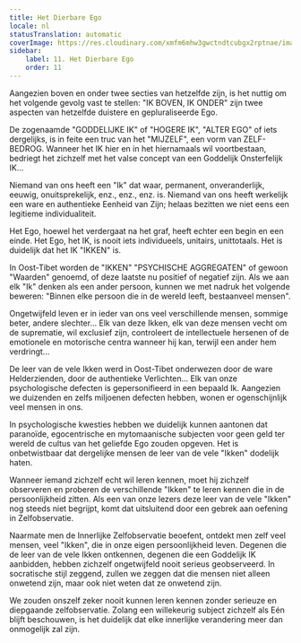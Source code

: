 ```yaml
---
title: Het Dierbare Ego
locale: nl
statusTranslation: automatic
coverImage: https://res.cloudinary.com/xmfm6mhw3gwctndtcubgx2rptnae/image/upload/v1740468922/small_cover_tratado_de_psicologia_revolucionaria_a4c0dca4e0.webp
sidebar:
    label: 11. Het Dierbare Ego
    order: 11
---
```

Aangezien boven en onder twee secties van hetzelfde zijn, is het nuttig om het volgende gevolg vast te stellen: "IK BOVEN, IK ONDER" zijn twee aspecten van hetzelfde duistere en gepluraliseerde Ego.

De zogenaamde "GODDELIJKE IK" of "HOGERE IK", "ALTER EGO" of iets dergelijks, is in feite een truc van het "MIJZELF", een vorm van ZELF-BEDROG. Wanneer het IK hier en in het hiernamaals wil voortbestaan, bedriegt het zichzelf met het valse concept van een Goddelijk Onsterfelijk IK...

Niemand van ons heeft een "Ik" dat waar, permanent, onveranderlijk, eeuwig, onuitsprekelijk, enz., enz., enz. is. Niemand van ons heeft werkelijk een ware en authentieke Eenheid van Zijn; helaas bezitten we niet eens een legitieme individualiteit.

Het Ego, hoewel het verdergaat na het graf, heeft echter een begin en een einde. Het Ego, het IK, is nooit iets individueels, unitairs, unittotaals. Het is duidelijk dat het IK "IKKEN" is.

In Oost-Tibet worden de "IKKEN" "PSYCHISCHE AGGREGATEN" of gewoon "Waarden" genoemd, of deze laatste nu positief of negatief zijn. Als we aan elk "Ik" denken als een ander persoon, kunnen we met nadruk het volgende beweren: "Binnen elke persoon die in de wereld leeft, bestaan ​​veel mensen".

Ongetwijfeld leven er in ieder van ons veel verschillende mensen, sommige beter, andere slechter... Elk van deze Ikken, elk van deze mensen vecht om de suprematie, wil exclusief zijn, controleert de intellectuele hersenen of de emotionele en motorische centra wanneer hij kan, terwijl een ander hem verdringt...

De leer van de vele Ikken werd in Oost-Tibet onderwezen door de ware Helderzienden, door de authentieke Verlichten... Elk van onze psychologische defecten is gepersonifieerd in een bepaald Ik. Aangezien we duizenden en zelfs miljoenen defecten hebben, wonen er ogenschijnlijk veel mensen in ons.

In psychologische kwesties hebben we duidelijk kunnen aantonen dat paranoïde, egocentrische en mytomaanische subjecten voor geen geld ter wereld de cultus van het geliefde Ego zouden opgeven. Het is onbetwistbaar dat dergelijke mensen de leer van de vele "Ikken" dodelijk haten.

Wanneer iemand zichzelf echt wil leren kennen, moet hij zichzelf observeren en proberen de verschillende "Ikken" te leren kennen die in de persoonlijkheid zitten. Als een van onze lezers deze leer van de vele "Ikken" nog steeds niet begrijpt, komt dat uitsluitend door een gebrek aan oefening in Zelfobservatie.

Naarmate men de Innerlijke Zelfobservatie beoefent, ontdekt men zelf veel mensen, veel "Ikken", die in onze eigen persoonlijkheid leven. Degenen die de leer van de vele Ikken ontkennen, degenen die een Goddelijk IK aanbidden, hebben zichzelf ongetwijfeld nooit serieus geobserveerd. In socratische stijl zeggend, zullen we zeggen dat die mensen niet alleen onwetend zijn, maar ook niet weten dat ze onwetend zijn.

We zouden onszelf zeker nooit kunnen leren kennen zonder serieuze en diepgaande zelfobservatie. Zolang een willekeurig subject zichzelf als Eén blijft beschouwen, is het duidelijk dat elke innerlijke verandering meer dan onmogelijk zal zijn.

